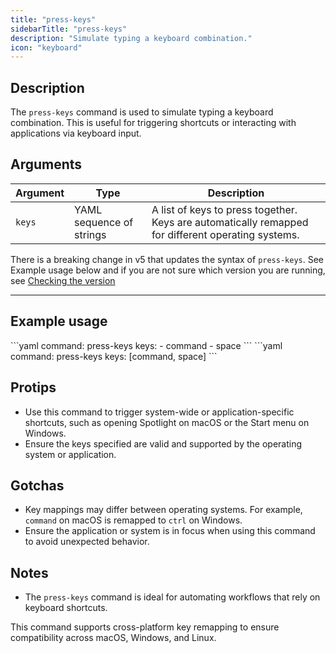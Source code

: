 ```yaml
---
title: "press-keys"
sidebarTitle: "press-keys"
description: "Simulate typing a keyboard combination."
icon: "keyboard"
---
```


## Description
The `press-keys` command is used to simulate typing a keyboard combination. This is useful for triggering shortcuts or interacting with applications via keyboard input.

## Arguments
| Argument | Type                | Description                                                                 |
|----------|---------------------|-----------------------------------------------------------------------------|
| `keys`   | YAML sequence of strings | A list of keys to press together. Keys are automatically remapped for different operating systems. |

<Warning>There is a breaking change in v5 that updates the syntax of `press-keys`. See Example usage below and if you are not sure which version you are running, see [Checking the version](/cli/overview#checking-the-version)</Warning>

---

## Example usage
<AccordionGroup>
<Accordion title="V5 Usage">
```yaml
command: press-keys
keys:
    - command
    - space
```
</Accordion>
<Accordion title="V4 Usage">
```yaml
command: press-keys
keys: [command, space]
```
</Accordion>
</AccordionGroup>

## Protips
- Use this command to trigger system-wide or application-specific shortcuts, such as opening Spotlight on macOS or the Start menu on Windows.
- Ensure the keys specified are valid and supported by the operating system or application.

## Gotchas
- Key mappings may differ between operating systems. For example, `command` on macOS is remapped to `ctrl` on Windows.
- Ensure the application or system is in focus when using this command to avoid unexpected behavior.

## Notes
- The `press-keys` command is ideal for automating workflows that rely on keyboard shortcuts.

<Check>This command supports cross-platform key remapping to ensure compatibility across macOS, Windows, and Linux.</Check>
